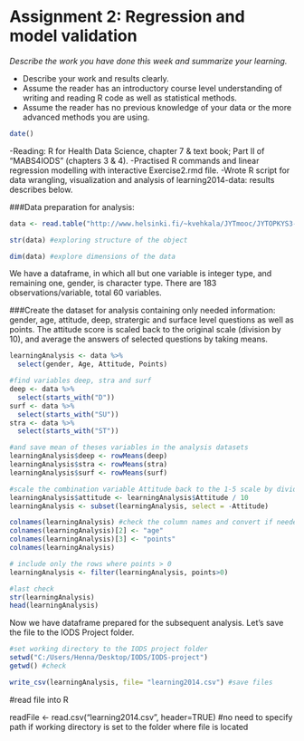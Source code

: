 # Assignment 2: Regression and model validation

*Describe the work you have done this week and summarize your learning.*

- Describe your work and results clearly. 
- Assume the reader has an introductory course level understanding of writing and reading R code as well as statistical methods.
- Assume the reader has no previous knowledge of your data or the more advanced methods you are using.

```r
date()
```

-Reading: R for Health Data Science, chapter 7 & text book; Part II of "MABS4IODS" (chapters 3 & 4).
-Practised R commands and linear regression modelling with interactive Exercise2.rmd file. 
-Wrote R script for data wrangling, visualization and analysis of learning2014-data: results describes below.

###Data preparation for analysis:

```r
data <- read.table("http://www.helsinki.fi/~kvehkala/JYTmooc/JYTOPKYS3-data.txt", sep="\t",  header = TRUE) #upload data

str(data) #exploring structure of the object

dim(data) #explore dimensions of the data

```

We have a dataframe, in which all but one variable is integer type, and remaining one, gender, is character type. There are 183 observations/variable, total 60 variables.

###Create the dataset for analysis containing only needed information: gender, age, attitude, deep, stratergic and surface level questions as well as points. The attitude score is scaled back to the original scale (division by 10), and average the answers of selected questions by taking means.
```r
learningAnalysis <- data %>%
  select(gender, Age, Attitude, Points)

#find variables deep, stra and surf
deep <- data %>%
  select(starts_with("D"))
surf <- data %>%
  select(starts_with("SU"))
stra <- data %>%
  select(starts_with("ST"))

#and save mean of theses variables in the analysis datasets
learningAnalysis$deep <- rowMeans(deep)
learningAnalysis$stra <- rowMeans(stra)
learningAnalysis$surf <- rowMeans(surf)

#scale the combination variable Attitude back to the 1-5 scale by dividing with 10
learningAnalysis$attitude <- learningAnalysis$Attitude / 10
learningAnalysis <- subset(learningAnalysis, select = -Attitude)

colnames(learningAnalysis) #check the column names and convert if needed
colnames(learningAnalysis)[2] <- "age"
colnames(learningAnalysis)[3] <- "points"
colnames(learningAnalysis)

# include only the rows where points > 0
learningAnalysis <- filter(learningAnalysis, points>0)

#last check
str(learningAnalysis)
head(learningAnalysis)

```

Now we have dataframe prepared for the subsequent analysis. Let's save the file to the IODS Project folder.

```r
#set working directory to the IODS project folder
setwd("C:/Users/Henna/Desktop/IODS/IODS-project")
getwd() #check

write_csv(learningAnalysis, file= "learning2014.csv") #save files
```




#read file into R

readFile <- read.csv("learning2014.csv", header=TRUE) #no need to specify path if working directory is set to the folder where file is located
